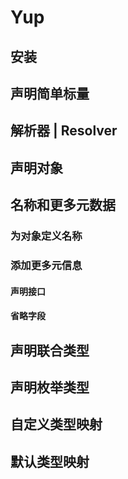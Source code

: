 # Yup

## 安装

## 声明简单标量

## 解析器 | Resolver

## 声明对象

## 名称和更多元数据

### 为对象定义名称

### 添加更多元信息

#### 声明接口

#### 省略字段

## 声明联合类型

## 声明枚举类型

## 自定义类型映射

## 默认类型映射